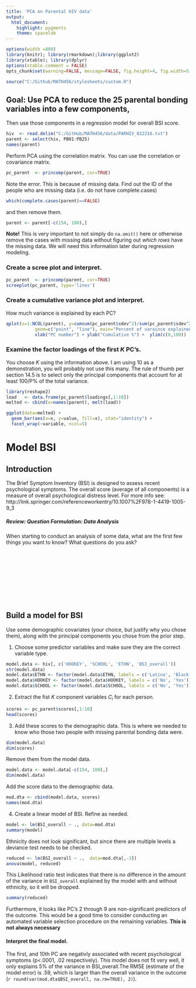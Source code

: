 ```yaml
---
title: 'PCA on Parental HIV data'
output:
  html_document:
    highlight: pygments
    theme: spacelab
---
```

```r
options(width =800)
library(knitr); library(rmarkdown);library(ggplot2)
library(xtable); library(dplyr)
options(xtable.comment = FALSE)
opts_chunk$set(warning=FALSE, message=FALSE, fig.height=4, fig.width=5, fig.align='center') 
```

```r
source("C:/Github/MATH456/stylesheets/custom.R")
```

## Goal: Use PCA to reduce the 25 parental bonding variables into a few components, 
Then use those components in a regression model for overall BSI score. 
```r
hiv  <- read.delim("C:/GitHub/MATH456/data/PARHIV_022216.txt")
parent <- select(hiv, PB01:PB25)
names(parent)
```

Perform PCA using the correlation matrix.
You can use the correlation or covariance matrix. 
```r
pc_parent  <- princomp(parent, cor=TRUE)
```

Note the error. This is because of missing data. 
Find out the ID of the people who are missing data (i.e. do not have 
complete.cases) 
```r
which(complete.cases(parent)==FALSE)
```

and then remove them. 
```r
parent <- parent[-c(154, 180),]
```

**Note!** This is very important to not simply do `na.omit()` here or
otherwise remove the cases with missing data without figuring out
_which rows_ have the missing data. We will need this information
later during regression modeling. 


### Create a scree plot and interpret.   
```r
pc_parent  <- princomp(parent, cor=TRUE)
screeplot(pc_parent, type='lines')
```

### Create a cumulative variance plot and interpret. 

How much variance is explained by each PC? 
```r
qplot(x=1:NCOL(parent), y=cumsum(pc_parent$sdev^2)/sum(pc_parent$sdev^2)*100, 
           geom=c("point", "line"), main="Percent of varaince explained") + 
           xlab("PC number") + ylab("Cumulative %") +  ylim(c(0,100))
```

<!-- The literature is divided on the number of dimensions of parental bonding
with anywhere from two to ve dimensions. The rule of thumb per section
14.5 is to select only the principal components that account for at least
100/P% of the total variance. There are 25 variables here being analyzed,
100/P = 4% and the rst six principal components should be kept.
-->

### Examine the factor loadings of the first $K$ PC's. 
You choose $K$ using the information above. 
I am using 10 as a demonstration, you will probably not use this many. 
The rule of thumb per section 14.5 is to select only the principal components 
that account for at least 100/P% of the total variance.

```r
library(reshape2)
load   <- data.frame(pc_parent$loadings[,1:10])
melted <- cbind(x=names(parent), melt(load))

ggplot(data=melted) +
  geom_bar(aes(x=x, y=value, fill=x), stat="identity") +
  facet_wrap(~variable, ncol=5)
```


    
# Model BSI
## Introduction
The Brief Symptom Inventory (BSI) is designed to assess recent psychological symptoms. 
The overall score (average of all components) is a measure of overall psychological distress level. 
For more info see: http://link.springer.com/referenceworkentry/10.1007%2F978-1-4419-1005-9_3

##### Review: Question Formulation: Data Analysis
When starting to conduct an analysis of some data, what are the first few things
you want to know? What questions do you ask? 

<!--
- What variables predict overall psychological distress? What is the effect of these variables on overall BSI?
- Is there missing data? 
- What is the variable type of selected predictors? Do they have to be recategorized? 
-->

<br></br>
<br></br>
<br></br>
<br></br>

## Build a model for BSI
Use some demographic covariates (your choice, but justify why you chose them), along with
the principal components you chose from the prior step. 



1. Choose some predictor variables and make sure they are the correct variable type. 
```r
model.data <- hiv[, c('HOOKEY', 'SCHOOL', 'ETHN', 'BSI_overall')]
str(model.data)
model.data$ETHN <- factor(model.data$ETHN, labels = c('Latino', 'Black', 'Other'))
model.data$HOOKEY <- factor(model.data$HOOKEY, labels = c('No', 'Yes'))
model.data$SCHOOL <- factor(model.data$SCHOOL, labels = c('No', 'Yes'))
```


2. Extract the fist $K$ component variables $C_{i}$ for each person. 
```r
scores <- pc_parent$scores[,1:10]
head(scores)
```

3. Add these scores to the demographic data. This is where we needed to know who
   those two people with missing parental bonding data were. 
```r
dim(model.data)
dim(scores)
```

Remove them from the model data. 
```r
model.data <- model.data[-c(154, 180),]
dim(model.data)
```

Add the score data to the demographic data. 
```r
mod.dta <- cbind(model.data, scores)
names(mod.dta)
```

4. Create a linear model of BSI. Refine as needed. 

```r
model <- lm(BSI_overall ~ ., data=mod.dta)
summary(model)
```

Ethnicity does not look significant, but since there are
multiple levels a deviance test needs to be checked. 

```r
reduced <- lm(BSI_overall ~ .,  data=mod.dta[,-3])
anova(model, reduced)
```

This Likelihood ratio test indicates that there is no difference in 
the amount of the variance in `BSI_overall` explained by the model
with and without ethnicity, so it will be dropped. 

```r
summary(reduced)
```

Furthermore, it looks like PC's 2 through 9 are non-significant predictors
of the outcome. This would be a good time to consider conducting an automated 
variable selection procedure on the remaining variables. 
**This is not always necessary**

<!--
Instead of manually adding and removing each variable I 
will use a best subsets variable selection technique to see which variables
are predictive of psychological levels. 

```r
library(leaps)
bss <- regsubsets(BSI_overall ~ ., data=mod.dta[,-3], 
                  nbest=2, nvmax=NULL, method="exhaustive")

par(mfrow=c(1,2))
plot(bss, scale="bic", main="BIC")
plot(bss, scale="adjr2", main="Adjusted R^2")
```

Similar to what the regression model indicated, PC 2 through 6 are not
predictive. Let's see what a stepwise procedure generates.  

```r
library(MASS)
null <- lm(BSI_overall ~ 1, data=mod.dta[,-3])
full <- lm(BSI_overall ~ ., data=mod.dta[,-3])
step <- stepAIC(null, scope=list(upper=full,lower=null), direction="both")
```

The results of the stepwise model are: 
```r
names(step$coefficients)
```
which corroborates the best subsets selections. 


```r
final.mod <- lm(BSI_overall ~ AGE + GENDER + LIVWITH + Comp.1 + Comp.7 + Comp.9 + Comp.10, data=mod.dta)
summary(final.mod)
```

-->

#### Interpret the final model. 
The first, and 10th PC are negativly associated with recent psychological 
symptoms (p<.0001, .02 respectively). This model does not fit very well, it 
only explains 5% of the variance in BSI_overall.The RMSE (estimate of the 
model error) is .59, which is larger than the overall 
variance in the outcome (`r round(var(mod.dta$BSI_overall, na.rm=TRUE), 2)`). 

